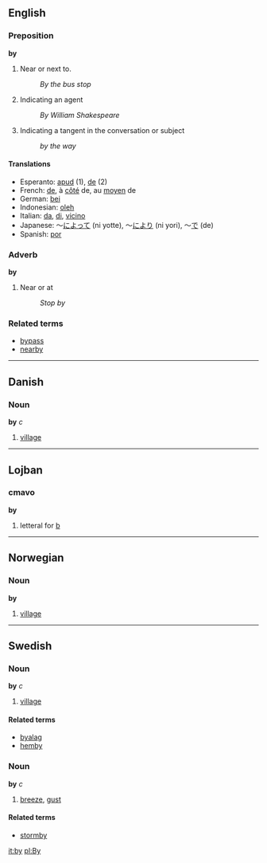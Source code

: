 ==English==
=== Preposition ===
'''by'''

# Near or next to.
#:''By the bus stop''
# Indicating an agent
#:''By William Shakespeare''
# Indicating a tangent in the conversation or subject
#:''by the way''

==== Translations ====
*Esperanto: [[apud]] (1), [[de]] (2)
*French: [[de#French|de]], à [[côté]] de, au [[moyen]] de
*German: [[bei]]
*Indonesian: [[oleh]]
*Italian: [[da#Italian|da]], [[di#Italian|di]], [[vicino]]
*Japanese: ～[[によって]] (ni yotte), ～[[により]] (ni yori), ～[[で]] (de)
*Spanish: [[por]]

===Adverb===
'''by'''

#Near or at
#:''Stop by''

===Related terms===
*[[bypass]]
*[[nearby]]

----

==Danish==
===Noun===
'''by''' ''c''

# [[village]]

----

==Lojban==
===cmavo===
'''by'''

#letteral for [[b]]

----

==Norwegian==
===Noun===
'''by'''

# [[village]]

----

==Swedish==
===Noun===
'''by''' ''c''

# [[village]]

====Related terms====
*[[byalag]]
*[[hemby]]

===Noun===
'''by''' ''c''

# [[breeze]], [[gust]]

====Related terms====
*[[stormby]]

[[it:by]]
[[pl:By]]